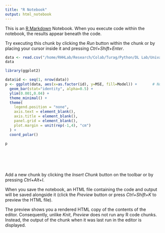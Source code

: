 ```yaml
---
title: "R Notebook"
output: html_notebook
---
```


This is an [R Markdown](http://rmarkdown.rstudio.com) Notebook. When you execute code within the notebook, the results appear beneath the code. 

Try executing this chunk by clicking the *Run* button within the chunk or by placing your cursor inside it and pressing *Ctrl+Shift+Enter*. 

```r
data <- read.csv("/home/RHHLab/Research/Colab/Turag/Python/DL Lab/Univariate/DOB/epochs100/metrics.csv")
data
```


```r
library(ggplot2)
```


```r
data$id <- seq(1, nrow(data))
p <- ggplot(data, aes(x=as.factor(id), y=MSE, fill=Model)) +       # Note that id is a factor. If x is numeric, there is some space between the first bar
  geom_bar(stat="identity", alpha=0.5) +
  ylim(0.001,0.04) +
  theme_minimal() +
  theme(
    legend.position = "none",
    axis.text = element_blank(),
    axis.title = element_blank(),
    panel.grid = element_blank(),
    plot.margin = unit(rep(-1,4), "cm") 
  ) +
  coord_polar()
 
p
```


```r
```


```r
```


```r
```


```r
```


```r
```

Add a new chunk by clicking the *Insert Chunk* button on the toolbar or by pressing *Ctrl+Alt+I*.

When you save the notebook, an HTML file containing the code and output will be saved alongside it (click the *Preview* button or press *Ctrl+Shift+K* to preview the HTML file).

The preview shows you a rendered HTML copy of the contents of the editor. Consequently, unlike *Knit*, *Preview* does not run any R code chunks. Instead, the output of the chunk when it was last run in the editor is displayed.
